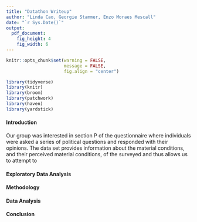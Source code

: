 ```yaml
---
title: "Datathon Writeup"
author: "Linda Cao, Georgie Stammer, Enzo Moraes Mescall"
date: "`r Sys.Date()`"
output: 
  pdf_document: 
    fig_height: 4
    fig_width: 6
---
```


```r
knitr::opts_chunk$set(warning = FALSE, 
                      message = FALSE, 
                      fig.align = "center")
```

```r
library(tidyverse)
library(knitr)
library(broom)
library(patchwork)
library(haven)
library(yardstick)
```

#### Introduction

Our group was interested in section P of the questionnaire where individuals were asked a series of political questions and responded with their opinions. The data set provides information about the material conditions, and their perceived material conditions, of the surveyed and thus allows us to attempt to 

#### Exploratory Data Analysis

#### Methodology

#### Data Analysis

#### Conclusion